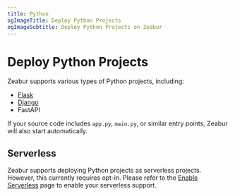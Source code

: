```yaml
---
title: Python
ogImageTitle: Deploy Python Projects
ogImageSubtitle: Deploy Python Projects on Zeabur
---
```


# Deploy Python Projects

Zeabur supports various types of Python projects, including:

- [Flask](./python/flask)
- [Django](./python/django)
- FastAPI

If your source code includes `app.py`, `main.py`, or similar entry points, Zeabur will also start automatically.

## Serverless

Zeabur supports deploying Python projects as serverless projects. However, this currently requires opt-in.
Please refer to the [Enable Serverless](/deploy/serverless) page to enable your serverless support.
